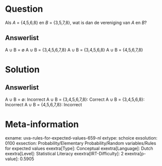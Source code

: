 Question
========

Als *A* = {4,5,6,8} en *B* = {3,5,7,8}, wat is dan de vereniging van *A*
en *B*?

Answerlist
----------

A ∪ B = ∅
A ∪ B = {3,4,5,6,7,8}
A ∪ B = {3,4,5,6,8}
A ∪ B = {4,5,6,7,8}

Solution
========

Answerlist
----------

A ∪ B = ∅: Incorrect
A ∪ B = {3,4,5,6,7,8}: Correct
A ∪ B = {3,4,5,6,8}: Incorrect
A ∪ B = {4,5,6,7,8}: Incorrect

Meta-information
================
exname: uva-rules-for-expected-values-659-nl
extype: schoice
exsolution: 0100
exsection: Probability/Elementary Probability/Random variables/Rules for expected values
exextra[Type]: Conceptual
exextra[Language]: Dutch
exextra[Level]: Statistical Literacy
exextra[IRT-Difficulty]: 2
exextra[p-value]: 0.5905
